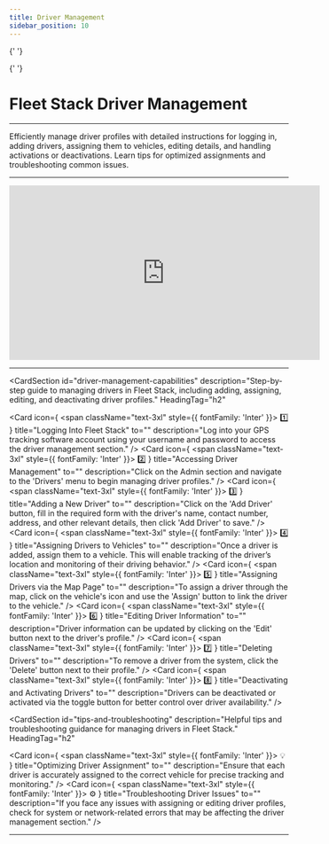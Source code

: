 ```yaml
---
title: Driver Management
sidebar_position: 10
---
```



<Head>
  <meta charSet="UTF-8" />
  <meta name="viewport" content="width=device-width, initial-scale=1.0" />
  <title>Fleet Stack Driver Management</title>
  <meta name="description" content="A comprehensive guide to managing drivers in Fleet Stack, including adding, assigning, editing, deactivating, and deleting drivers for vehicle tracking and behavior monitoring." />
  <meta name="keywords" content="Driver management, Fleet Stack, driver profiles, vehicle tracking, driver assignment, software guide" />
  <meta name="author" content="Fleet Stack Team" />
  <meta name="robots" content="index, follow" />
  <link rel="canonical" href="https://docs.fleetstackglobal.com/guides/Features-and-Tools/driver-management/" />
  
  <!-- Open Graph Metadata for social sharing -->
  <meta property="og:title" content="Fleet Stack Driver Management" />
  <meta property="og:description" content="A comprehensive guide to managing drivers in Fleet Stack, including adding, assigning, editing, deactivating, and deleting drivers for vehicle tracking and behavior monitoring." />
  <meta property="og:type" content="website" />
  <meta property="og:url" content="https://docs.fleetstackglobal.com/guides/Features-and-Tools/driver-management/" />
  <meta property="og:image" content="https://fleetstackglobal.com/assets/img/Graphics/orginal/Stack01.png" />
  
  <!-- Twitter Card Metadata -->
  <meta name="twitter:card" content="summary_large_image" />
  <meta name="twitter:title" content="Fleet Stack Driver Management" />
  <meta name="twitter:description" content="A comprehensive guide to managing drivers in Fleet Stack, including adding, assigning, editing, deactivating, and deleting drivers for vehicle tracking and behavior monitoring." />
  <meta name="twitter:image" content="https://fleetstackglobal.com/assets/img/Graphics/orginal/Stack01.png" />

  <!-- Schema.org JSON-LD Markup for TechArticle -->

{' '}

<script type="application/ld+json">
  {`
      {
        "@context": "https://schema.org",
        "@type": "TechArticle",
        "mainEntityOfPage": {
          "@type": "WebPage",
          "@id": "https://docs.fleetstackglobal.com/guides/Features-and-Tools/driver-management/"
        },
        "headline": "Fleet Stack Driver Management",
        "description": "Efficiently manage driver profiles with detailed instructions for logging in, adding drivers, assigning them to vehicles, editing details, and handling activations or deactivations.",
        "image": "https://fleetstackglobal.com/assets/img/Graphics/orginal/Stack01.png",
        "author": {
          "@type": "Organization",
          "name": "Fleet Stack"
        },
        "publisher": {
          "@type": "Organization",
          "name": "Fleet Stack",
          "logo": {
            "@type": "ImageObject",
            "url": "https://fleetstackglobal.com"
          }
        }
      }
    `}
</script>

  <!-- Schema.org JSON-LD Markup for the Guide -->

{' '}

<script type="application/ld+json">
  {`
      {
        "@context": "https://schema.org",
        "@type": "WebPage",
        "name": "Fleet Stack Driver Management",
        "description": "A comprehensive guide to managing drivers in Fleet Stack, including adding, assigning, editing, deactivating, and deleting drivers for vehicle tracking and behavior monitoring.",
        "mainEntity": [
          {
            "@type": "ItemList",
            "itemListElement": [
              {
                "@type": "ListItem",
                "position": 1,
                "name": "Logging Into Fleet Stack",
                "description": "Log into your GPS tracking software account using your username and password to access the driver management section."
              },
              {
                "@type": "ListItem",
                "position": 2,
                "name": "Accessing Driver Management",
                "description": "Click on the Admin section and navigate to the 'Drivers' menu to begin managing driver profiles."
              },
              {
                "@type": "ListItem",
                "position": 3,
                "name": "Adding a New Driver",
                "description": "Click on the 'Add Driver' button, fill in the required form with the driver's name, contact number, address, and other relevant details, then click 'Add Driver' to save."
              },
              {
                "@type": "ListItem",
                "position": 4,
                "name": "Assigning Drivers to Vehicles",
                "description": "Once a driver is added, assign them to a vehicle. This will enable tracking of the driver’s location and monitoring of their driving behavior."
              },
              {
                "@type": "ListItem",
                "position": 5,
                "name": "Assigning Drivers via the Map Page",
                "description": "To assign a driver through the map, click on the vehicle's icon and use the 'Assign' button to link the driver to the vehicle."
              },
              {
                "@type": "ListItem",
                "position": 6,
                "name": "Editing Driver Information",
                "description": "Driver information can be updated by clicking on the 'Edit' button next to the driver's profile."
              },
              {
                "@type": "ListItem",
                "position": 7,
                "name": "Deleting Drivers",
                "description": "To remove a driver from the system, click the 'Delete' button next to their profile."
              },
              {
                "@type": "ListItem",
                "position": 8,
                "name": "Deactivating and Activating Drivers",
                "description": "Drivers can be deactivated or activated via the toggle button for better control over driver availability."
              },
              {
                "@type": "ListItem",
                "position": 9,
                "name": "Optimizing Driver Assignment",
                "description": "Ensure that each driver is accurately assigned to the correct vehicle for precise tracking and monitoring."
              },
              {
                "@type": "ListItem",
                "position": 10,
                "name": "Troubleshooting Driver Issues",
                "description": "If you face any issues with assigning or editing driver profiles, check for system or network-related errors that may be affecting the driver management section."
              }
            ]
          }
        ]
      }
    `}
</script>

</Head>

# Fleet Stack Driver Management

---

Efficiently manage driver profiles with detailed instructions for logging in, adding drivers, assigning them to vehicles, editing details, and handling activations or deactivations. Learn tips for optimized assignments and troubleshooting common issues.

---

<div style={{ display: 'flex', justifyContent: 'center', marginTop: '20px' }}>
  <iframe
    width="560"
    height="315"
    src="https://www.youtube.com/embed/O00MQKC1KTo?si=dDzEGaeNMS43aWGI"
    title="Scheduled Reports Management Tutorial"
    frameBorder="0"
    allow="accelerometer; autoplay; clipboard-write; encrypted-media; gyroscope; picture-in-picture"
    allowFullScreen
  ></iframe>
</div>

---

<CardSection
  id="driver-management-capabilities"
  description="Step-by-step guide to managing drivers in Fleet Stack, including adding, assigning, editing, and deactivating driver profiles."
  HeadingTag="h2"
>
  <Card
    icon={
      <span className="text-3xl" style={{ fontFamily: 'Inter' }}>
        1️⃣
      </span>
    }
    title="Logging Into Fleet Stack"
    to=""
    description="Log into your GPS tracking software account using your username and password to access the driver management section."
  />
  <Card
    icon={
      <span className="text-3xl" style={{ fontFamily: 'Inter' }}>
        2️⃣
      </span>
    }
    title="Accessing Driver Management"
    to=""
    description="Click on the Admin section and navigate to the 'Drivers' menu to begin managing driver profiles."
  />
  <Card
    icon={
      <span className="text-3xl" style={{ fontFamily: 'Inter' }}>
        3️⃣
      </span>
    }
    title="Adding a New Driver"
    to=""
    description="Click on the 'Add Driver' button, fill in the required form with the driver's name, contact number, address, and other relevant details, then click 'Add Driver' to save."
  />
  <Card
    icon={
      <span className="text-3xl" style={{ fontFamily: 'Inter' }}>
        4️⃣
      </span>
    }
    title="Assigning Drivers to Vehicles"
    to=""
    description="Once a driver is added, assign them to a vehicle. This will enable tracking of the driver’s location and monitoring of their driving behavior."
  />
  <Card
    icon={
      <span className="text-3xl" style={{ fontFamily: 'Inter' }}>
        5️⃣
      </span>
    }
    title="Assigning Drivers via the Map Page"
    to=""
    description="To assign a driver through the map, click on the vehicle's icon and use the 'Assign' button to link the driver to the vehicle."
  />
  <Card
    icon={
      <span className="text-3xl" style={{ fontFamily: 'Inter' }}>
        6️⃣
      </span>
    }
    title="Editing Driver Information"
    to=""
    description="Driver information can be updated by clicking on the 'Edit' button next to the driver's profile."
  />
  <Card
    icon={
      <span className="text-3xl" style={{ fontFamily: 'Inter' }}>
        7️⃣
      </span>
    }
    title="Deleting Drivers"
    to=""
    description="To remove a driver from the system, click the 'Delete' button next to their profile."
  />
  <Card
    icon={
      <span className="text-3xl" style={{ fontFamily: 'Inter' }}>
        8️⃣
      </span>
    }
    title="Deactivating and Activating Drivers"
    to=""
    description="Drivers can be deactivated or activated via the toggle button for better control over driver availability."
  />
</CardSection>

<CardSection
  id="tips-and-troubleshooting"
  description="Helpful tips and troubleshooting guidance for managing drivers in Fleet Stack."
  HeadingTag="h2"
>
  <Card
    icon={
      <span className="text-3xl" style={{ fontFamily: 'Inter' }}>
        💡
      </span>
    }
    title="Optimizing Driver Assignment"
    to=""
    description="Ensure that each driver is accurately assigned to the correct vehicle for precise tracking and monitoring."
  />
  <Card
    icon={
      <span className="text-3xl" style={{ fontFamily: 'Inter' }}>
        ⚙️
      </span>
    }
    title="Troubleshooting Driver Issues"
    to=""
    description="If you face any issues with assigning or editing driver profiles, check for system or network-related errors that may be affecting the driver management section."
  />
</CardSection>

---

<head>
  <title>Fleet Stack Driver Management</title>
  <meta
    name="description"
    content="A comprehensive guide to managing drivers in Fleet Stack, including adding, assigning, editing, deactivating, and deleting drivers for vehicle tracking and behavior monitoring."
  />
</head>
